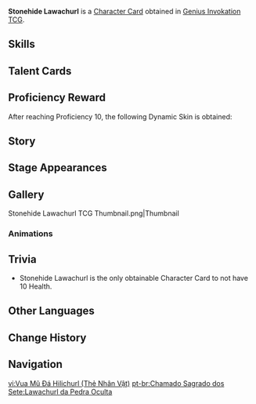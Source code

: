{{About|the [[Character Card]]|the [[Elite Enemy]]|Stonehide Lawachurl}}
{{Genius Invokation TCG Infobox
|title       = Stonehide Lawachurl
|id          = 002601
|image       = Stonehide Lawachurl Character Card.png
|type        = Character Card
|health      = 8
|element     = Geo
|faction     = Monster;Hilichurl
|weapon      = Other Weapons
|source1     = Achieve victory in [[Genius Invokation TCG/Stage/Baobab/Stonehide Lawachurl's Rest|Stonehide Lawachurl's Rest]]
}}
'''Stonehide Lawachurl''' is a [[Character Card]] obtained in [[Genius Invokation TCG]].

==Skills==
{{Genius Invokation TCG Skills Table}}

==Talent Cards==
{{Genius Invokation TCG Talent Cards Table}}

==Proficiency Reward==
After reaching Proficiency 10, the following Dynamic Skin is obtained:<br />{{TCG Card|Stonehide Reforged|1|golden=1|caption=1}}

==Story==
{{Description|"Go around — the way ahead is the realm of the "king". "|title="Vale-Crosser" Stonehide Lawachurl}}

==Stage Appearances==
{{Genius Invokation TCG Stage Appearances}}

==Gallery==
<gallery>
Stonehide Lawachurl TCG Thumbnail.png|Thumbnail
</gallery>

===Animations===
{{Preview
|size     = 200px
|file1    = Stonehide Lawachurl Dynamic Skin
|caption  = Dynamic Skin Idle Animation
}}

==Trivia==
* Stonehide Lawachurl is the only obtainable Character Card to not have 10 Health.

==Other Languages==
{{Transclude|Stonehide Lawachurl|Other Languages}}

==Change History==
{{Change History|3.3}}

==Navigation==
{{Genius Invokation TCG Navbox|Character Card Obtainable}}

[[vi:Vua Mũ Đá Hilichurl (Thẻ Nhân Vật)]]
[[pt-br:Chamado Sagrado dos Sete:Lawachurl da Pedra Oculta]]